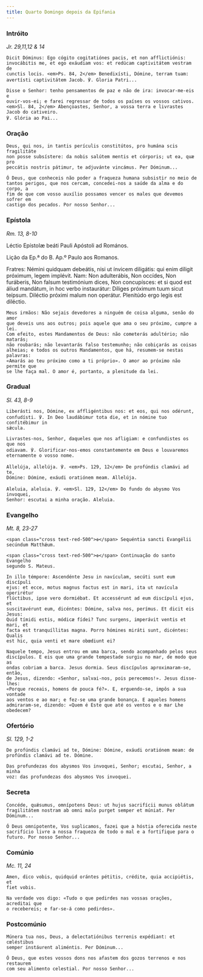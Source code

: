 ```yaml
---
title: Quarto Domingo depois da Epifania
---
```


### Intróito

<em>Jr. 29,11,12 & 14</em>

<div class="side-by-side not-content">

    Dicit Dóminus: Ego cógito cogitatiónes pacis, et non afflictiónis:
    invocábitis me, et ego exáudiam vos: et redúcam captivitátem vestram de
    cunctis locis. <em>Ps. 84, 2</em> Benedixísti, Dómine, terram tuam:
    avertísti captivitátem Jacob. ℣. Gloria Patri...

    Disse o Senhor: tenho pensamentos de paz e não de ira: invocar-me-eis e
    ouvir-vos-ei; e farei regressar de todos os países os vossos cativos.
    <em>Sl. 84, 2</em> Abençoastes, Senhor, a vossa terra e livrastes Jacob do cativeiro.
    ℣. Glória ao Pai...

</div>

### Oração

<div class="side-by-side not-content">

    Deus, qui nos, in tantis perículis constitútos, pro humána scis fragilitáte
    non posse subsístere: da nobis salútem mentis et córporis; ut ea, quæ pro
    peccátis nostris pátimur, te adjuvánte vincámus. Per Dóminum...

    Ó Deus, que conheceis não poder a fraqueza humana subsistir no meio de
    tantos perigos, que nos cercam, concedei-nos a saúde da alma e do corpo, a
    fim de que com vosso auxílio possamos vencer os males que devemos sofrer em
    castigo dos pecados. Por nosso Senhor...

</div>

### Epístola

<em>Rm. 13, 8-10</em>

<div class="side-by-side not-content">

Léctio Epístolæ beáti Pauli Apóstoli ad Romános.

Lição da Ep.ª do B. Ap.º Paulo aos Romanos.

  <span>
    Fratres: Némini quidquam debeátis, nisi ut ínvicem diligátis: qui enim
    díligit próximum, legem implévit. Nam: Non adulterábis, Non occídes, Non
    furáberis, Non falsum testimónium dices, Non concupísces: et si quod est
    áliud mandátum, in hoc verbo instaurátur: Díliges próximum tuum sicut
    teípsum. Diléctio próximi malum non operátur. Plenitúdo ergo legis est
    diléctio.

    Meus irmãos: Não sejais devedores a ninguém de coisa alguma, senão do amor
    que deveis uns aos outros; pois aquele que ama o seu próximo, cumpre a lei.
    Com efeito, estes Mandamentos de Deus: não cometerás adultério; não matarás;
    não roubarás; não levantarás falso testemunho; não cobiçarás as coisas
    alheias; e todos os outros Mandamentos, que há, resumem-se nestas palavras:
    «Amarás ao teu próximo como a ti próprio». O amor ao próximo não permite que
    se lhe faça mal. O amor é, portanto, a plenitude da lei.

</div>

### Gradual

<em>Sl. 43, 8-9</em>

<div class="side-by-side not-content">

    Liberásti nos, Dómine, ex affligéntibus nos: et eos, qui nos odérunt,
    confudísti. ℣. In Deo laudábimur tota die, et in nómine tuo confitébimur in
    sǽcula.

    Livrastes-nos, Senhor, daqueles que nos afligiam: e confundistes os que nos
    odiavam. ℣. Glorificar-nos-emos constantemente em Deus e louvaremos
    eternamente o vosso nome.

    Allelúja, allelúja. ℣. <em>Ps. 129, 12</em> De profúndis clamávi ad te,
    Dómine: Dómine, exáudi oratiónem meam. Allelúja.

    Aleluia, aleluia. ℣. <em>Sl. 129, 12</em> Do fundo do abysmo Vos invoquei,
    Senhor: escutai a minha oração. Aleluia.

</div>

### Evangelho

<em>Mt. 8, 23-27</em>

<div class="side-by-side not-content">

    <span class="cross text-red-500">✠</span> Sequéntia sancti Evangélii
    secúndum Matthǽum.

    <span class="cross text-red-500">✠</span> Continuação do santo Evangelho
    segundo S. Mateus.

    In illo témpore: Ascendénte Jesu in navículam, secúti sunt eum discípuli
    ejus: et ecce, motus magnus factus est in mari, ita ut navícula operirétur
    flúctibus, ipse vero dormiébat. Et accessérunt ad eum discípuli ejus, et
    suscitavérunt eum, dicéntes: Dómine, salva nos, perímus. Et dicit eis Jesus:
    Quid tímidi estis, módicæ fídei? Tunc surgens, imperávit ventis et mari, et
    facta est tranquíllitas magna. Porro hómines miráti sunt, dicéntes: Qualis
    est hic, quia venti et mare obœdiunt ei?

    Naquele tempo, Jesus entrou em uma barca, sendo acompanhado pelos seus
    discípulos. E eis que uma grande tempestade surgiu no mar, de modo que as
    ondas cobriam a barca. Jesus dormia. Seus discípulos aproximaram-se, então,
    de Jesus, dizendo: «Senhor, salvai-nos, pois perecemos!». Jesus disse-lhes:
    «Porque receais, homens de pouca fé?». E, erguendo-se, impôs a sua vontade
    aos ventos e ao mar; e fez-se uma grande bonança. E aqueles homens
    admiraram-se, dizendo: «Quem é Este que até os ventos e o mar Lhe obedecem?

</div>

### Ofertório

<em>Sl. 129, 1-2</em>

<div class="side-by-side not-content">

    De profúndis clamávi ad te, Dómine: Dómine, exáudi oratiónem meam: de
    profúndis clamávi ad te. Dómine.

    Das profundezas dos abysmos Vos invoquei, Senhor; escutai, Senhor, a minha
    voz: das profundezas dos abysmos Vos invoquei.

</div>

### Secreta

<div class="side-by-side not-content">

    Concéde, quǽsumus, omnípotens Deus: ut hujus sacrifícii munus oblátum
    fragilitátem nostram ab omni malo purget semper et múniat. Per Dóminum...

    Ó Deus omnipotente, Vos suplicamos, fazei que a hóstia oferecida neste
    sacrifício livre a nossa fraqueza de todo o mal e a fortifique para o
    futuro. Por nosso Senhor...

</div>

### Comúnio

<em>Mc. 11, 24</em>

<div class="side-by-side not-content">

    Amen, dico vobis, quidquid orántes pétitis, crédite, quia accipiétis, et
    fiet vobis.

    Na verdade vos digo: «Tudo o que pedirdes nas vossas orações, acreditai que
    o recebereis; e far-se-á como pedirdes».

</div>

### Postcomúnio

<div class="side-by-side not-content">

    Múnera tua nos, Deus, a delectatiónibus terrenis expédiant: et cœléstibus
    semper instáurent aliméntis. Per Dóminum...

    Ó Deus, que estes vossos dons nos afastem dos gozos terrenos e nos restaurem
    com seu alimento celestial. Por nosso Senhor...

</div>
